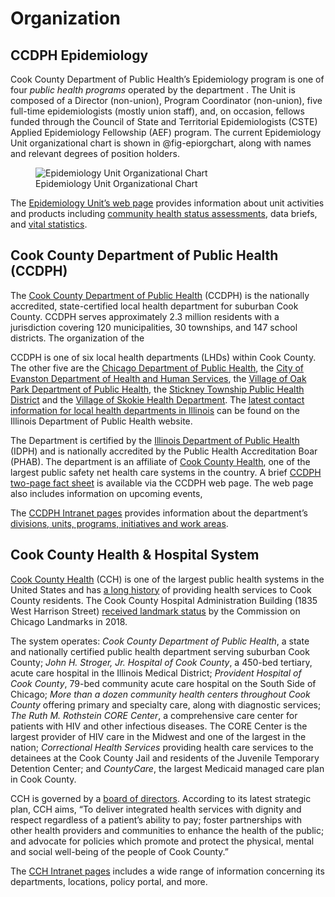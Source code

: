 # Organization {.unnumbered}

## CCDPH Epidemiology
Cook County Department of Public Health's Epidemiology program is one of four *public health programs* operated by the department . The Unit is composed of a Director (non-union), Program Coordinator (non-union), five full-time epidemiologists (mostly union staff), and, on occasion, fellows funded through the Council of State and Territorial Epidemiologists (CSTE) Applied Epidemiology Fellowship (AEF) program. The current Epidemiology Unit organizational chart is shown in @fig-epiorgchart, along with names and relevant degrees of position holders.

![Epidemiology Unit Organizational Chart](images/org_chart_ccdph_epi_unit.PNG){#fig-epiorgchart fig-alt="CCDPH Epidemiology Unit Organizational Chart."}

The [Epidemiology Unit's web page](https://cookcountypublichealth.org/epidemiology-data-reports/) provides information about unit activities and products including [community health status assessments](https://cookcountypublichealth.org/epidemiology-data-reports/community-health-status-assessments/), data briefs, and [vital statistics](https://cookcountypublichealth.org/epidemiology-data-reports/vital-statistics/). 

## Cook County Department of Public Health (CCDPH)
The [Cook County Department of Public Health](https://cookcountypublichealth.org) (CCDPH) is the nationally accredited, state-certified local health department for suburban Cook County. CCDPH serves approximately 2.3 million residents with a jurisdiction covering 120 municipalities, 30 townships, and 147 school districts. The organization of the 

CCDPH is one of six local health departments (LHDs) within Cook County. The other five are the [Chicago Department of Public Health](https://www.chicago.gov/city/en/depts/cdph.html), the [City of Evanston Department of Health and Human Services](https://www.cityofevanston.org/government/departments/health-human-services), the [Village of Oak Park Department of Public Health](https://www.oak-park.us/village-services/department-public-health), the [Stickney Township Public Health District](http://stickneypublichealthdistrict.org/) and the [Village of Skokie Health Department](https://www.skokie.org/158/Health). The [latest contact information for local health departments in Illinois](https://idph.illinois.gov/IDPHPrograms/v_LHDDirectory/Show-V-LHDDirectory-Public.aspx?RegionServed=7) can be found on the Illinois Department of Public Health website.

The Department is certified by the [Illinois Department of Public Health](https://dph.illinois.gov/) (IDPH) and is nationally accredited by the Public Health Accreditation Boar (PHAB). The department is an affiliate of [Cook County Health](https://cookcountyhealth.org), one of the largest public safety net health care systems in the country. A brief [CCDPH two-page fact sheet](https://cookcountypublichealth.org/wp-content/uploads/2019/02/ccdph_fact_sheet_090616_final.pdf) is available via the CCDPH web page. The web page also includes information on upcoming events, 

The [CCDPH Intranet pages](https://cchhs1.sharepoint.com/sites/Department-of-Public-Health) provides information about the department's [divisions, units, programs, initiatives and work areas](https://cchhs1.sharepoint.com/sites/Department-of-Public-Health/SitePages/Our-teams.aspx).

## Cook County Health & Hospital System

[Cook County Health](https://cookcountyhealth.org/) (CCH) is one of the largest public health systems in the United States and has [a long history](https://cookcountyhealth.org/wp-content/uploads/CCHHS-Milestones-Combined-Display-6-14.pdf) of providing health services to Cook County residents. The Cook County Hospital Administration Building (1835 West Harrison Street) [received landmark status](https://www.chicago.gov/content/dam/city/depts/zlup/Historic_Preservation/Publications/Cook_County_Hospital_Administration_Bldg.pdf) by the Commission on Chicago Landmarks in 2018.

The system operates: *Cook County Department of Public Health*, a state and nationally certified public health department serving suburban Cook County; *John H. Stroger, Jr. Hospital of Cook County*, a 450-bed tertiary, acute care hospital in the Illinois Medical District; *Provident Hospital of Cook County*, 79-bed community acute care hospital on the South Side of Chicago; *More than a dozen community health centers throughout Cook County* offering primary and specialty care, along with diagnostic services; *The Ruth M. Rothstein CORE Center*, a comprehensive care center for patients with HIV and other infectious diseases. The CORE Center is the largest provider of HIV care in the Midwest and one of the largest in the nation; *Correctional Health Services* providing health care services to the detainees at the Cook County Jail and residents of the Juvenile Temporary Detention Center; and *CountyCare*, the largest Medicaid managed care plan in Cook County.

CCH is governed by a [board of directors](https://cookcountyhealth.org/about/board-of-directors/). According to its latest strategic plan, CCH aims, "To deliver integrated health services with dignity and respect regardless of a patient’s ability to pay; foster partnerships with other health providers and communities to enhance the health of the public; and advocate for policies which promote and protect the physical, mental and social well-being of the people of Cook County." 

The [CCH Intranet pages](http://cchintranet.cchhs.local/intranet/) includes a wide range of information concerning its departments, locations, policy portal, and more.
